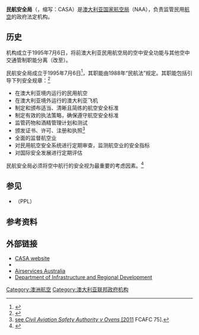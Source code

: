 {{Infobox Government agency
|agency_name     = Civil Aviation Safety Authority
|nativename      = 
|nativename_a    = 
|nativename_r    = 
|logo            = 
|logo_width      = 200px
|logo_caption    = CASA Government Crest
|seal            = 
|seal_width      = 
|seal_caption    = 
|picture         = Aviation House in Woden.jpg
|picture_width   = 
|picture_caption = Aviation House，CASA总部
|formed          = 1995年7月6日
|preceding1      = Civil Aviation Authority 
{{tsl|en|Department of Aviation (Australia)|澳大利亚航空部}}
|dissolved       =
|superseding     =
|jurisdiction    = 澳大利亚民航
|headquarters    = {{tsl|en|Woden, Australian Capital Territory}}
|latd=  |latm=  |lats=  |latNS= 
|longd= |longm= |longs= |longEW= 
|region_code     = 
|employees       =
|budget          = 
|chief1_name     = {{tsl|en|Mark Skidmore}} 
|chief1_position = 航空安全主任
|parent_agency   = {{tsl|en|Department of Infrastructure and Regional Development|基础设施和区域发展部}}
|child1_agency   =
|website         = {{URL|http://www.casa.gov.au/}}
|footnotes       = 
}}
'''民航安全局'''（{{lang-en|Civil Aviation Safety Authority}}，缩写：CASA）是[[澳大利亚|澳大利亚]][[民用航空管理部门列表|国家航空局]]（NAA），负责监管民用[[航空|航空]]的政府法定机构。

== 历史 ==
机构成立于1995年7月6日，将前澳大利亚民用航空局的空中安全功能与其他空中交通管制职能分离（改至{{tsl|en|Airservices Australia|澳大利亚航空服务公司}}）。

民航安全局成立于1995年7月6日<ref>{{Cite Legislation AU|Cth|act|caa1988154|Civil Aviation Act 1988|8}}</ref>，其职能由1988年“民航法”规定。其职能包括引导下列安全规章：<ref>{{Cite Legislation AU|Cth|act|caa1988154|Civil Aviation Act 1988|9}}</ref>
* 在澳大利亚境内运行的民用航空
* 在澳大利亚境外运行的澳大利亚飞机
* 制定和颁布适当、清晰且简练的航空安全标准
* 制定有效的执法策略，确保遵守航空安全标准
* 监管药物和酒精管理计划和测试
* 颁发证书、许可、注册和执照<ref>[http://www.austlii.edu.au/cgi-bin/sinodisp/au/cases/cth/FCAFC/2011/75.html see ''Civil Aviation Safety Authority v Ovens'' [2011] FCAFC 75].</ref>
* 全面的监督航空业
* 对民用航空安全系统进行定期审查，监测航空业的安全指标
* 对国际安全发展进行定期评估
民航安全局必须将空中航行的安全视为最重要的考虑因素。<ref>{{Cite Legislation AU|Cth|act|caa1988154|Civil Aviation Act 1988|9a}}</ref>

== 参见 ==
* {{tsl|en|Australian PPL|澳大利亚私人飞行员执照}}（PPL）

== 参考资料 ==
{{reflist}}

== 外部链接 ==
{{Portal box|澳大利亚|航空}}
* [http://www.casa.gov.au CASA website] {{Wayback|url=http://www.casa.gov.au/ |date=20210416225050 }}
* {{Cite Legislation AU|Cth|act|caa1988154|Civil Aviation Act 1988}}
* [http://www.airservicesaustralia.com Airservices Australia] {{Wayback|url=http://www.airservicesaustralia.com/ |date=20210415183726 }}
* [http://www.infrastructure.gov.au Department of Infrastructure and Regional Development] {{Wayback|url=http://www.infrastructure.gov.au/ |date=20210412221000 }}

[[Category:澳洲航空|Category:澳洲航空]]
[[Category:澳大利亚联邦政府机构|Category:澳大利亚联邦政府机构]]